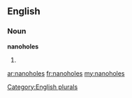 ==English==

===Noun===
'''nanoholes'''

# {{plural of|[[nanohole]]}}

[[Category:English plurals]]

[[ar:nanoholes]]
[[fr:nanoholes]]
[[my:nanoholes]]